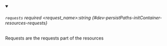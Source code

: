 
<details className="config-field" data-expandable="false" open>
<summary>

###### `requests` <span class="config-field-required" data-required="false">required</span> <span class="config-field-type">&lt;request_name&gt;:string</span> <span class="config-field-default"></span> <span class="config-field-enum"></span> {#dev-persistPaths-initContainer-resources-requests}

Requests are the requests part of the resources

</summary>



</details>
